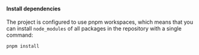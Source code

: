 #### Install dependencies

The project is configured to use pnpm workspaces, which means that you can install `node_modules` of all packages in the repository with a single command:

```bash
pnpm install
```